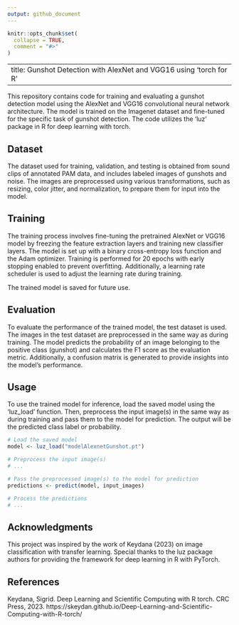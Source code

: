 ```yaml
---
output: github_document
---
```


<!-- README.md is generated from README.Rmd. Please edit that file -->

```r
knitr::opts_chunk$set(
  collapse = TRUE,
  comment = "#>"
)
```

---
title: Gunshot Detection with AlexNet and VGG16 using 'torch for R'
---


This repository contains code for training and evaluating a gunshot detection model using the AlexNet and VGG16 convolutional neural network architecture. The model is trained on the Imagenet dataset and fine-tuned for the specific task of gunshot detection. The code utilizes the 'luz' package in R for deep learning with torch.

## Dataset

The dataset used for training, validation, and testing is obtained from sound clips of annotated PAM data, and includes labeled images of gunshots and noise. The images are preprocessed using various transformations, such as resizing, color jitter, and normalization, to prepare them for input into the model.

## Training

The training process involves fine-tuning the pretrained AlexNet or VGG16 model by freezing the feature extraction layers and training new classifier layers. The model is set up with a binary cross-entropy loss function and the Adam optimizer. Training is performed for 20 epochs with early stopping enabled to prevent overfitting. Additionally, a learning rate scheduler is used to adjust the learning rate during training.

The trained model is saved for future use.

## Evaluation

To evaluate the performance of the trained model, the test dataset is used. The images in the test dataset are preprocessed in the same way as during training. The model predicts the probability of an image belonging to the positive class (gunshot) and calculates the F1 score as the evaluation metric. Additionally, a confusion matrix is generated to provide insights into the model's performance.

## Usage

To use the trained model for inference, load the saved model using the 'luz_load' function. Then, preprocess the input image(s) in the same way as during training and pass them to the model for prediction. The output will be the predicted class label or probability.

```R
# Load the saved model
model <- luz_load("modelAlexnetGunshot.pt")

# Preprocess the input image(s)
# ...

# Pass the preprocessed image(s) to the model for prediction
predictions <- predict(model, input_images)

# Process the predictions
# ...
```

## Acknowledgments
This project was inspired by the work of Keydana (2023) on image classification with transfer learning. Special thanks to the luz package authors for providing the framework for deep learning in R with PyTorch.

## References
Keydana, Sigrid. Deep Learning and Scientific Computing with R torch. CRC Press, 2023. https://skeydan.github.io/Deep-Learning-and-Scientific-Computing-with-R-torch/


